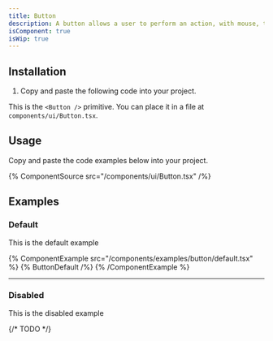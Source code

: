 ```yaml
---
title: Button
description: A button allows a user to perform an action, with mouse, touch, and keyboard interactions.
isComponent: true
isWip: true
---
```


## Installation

1. Copy and paste the following code into your project.

This is the `<Button />` primitive. You can place it in a file at `components/ui/Button.tsx`.

## Usage

Copy and paste the code examples below into your project.

{% ComponentSource src="/components/ui/Button.tsx" /%}

## Examples

### Default

This is the default example

{% ComponentExample src="/components/examples/button/default.tsx" %}
{% ButtonDefault /%}
{% /ComponentExample %}

---

### Disabled

This is the disabled example

{/* TODO */}
